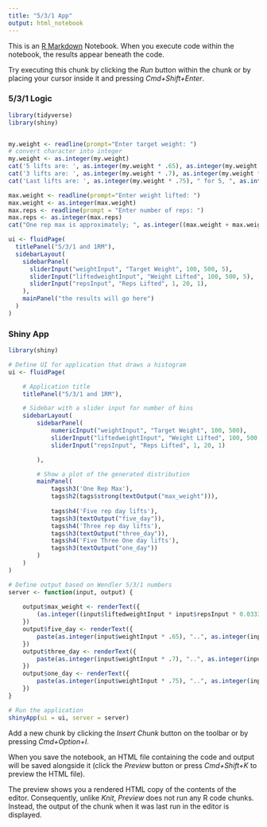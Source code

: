 ```yaml
---
title: "5/3/1 App"
output: html_notebook
---
```


This is an [R Markdown](http://rmarkdown.rstudio.com) Notebook. When you execute code within the notebook, the results appear beneath the code. 

Try executing this chunk by clicking the *Run* button within the chunk or by placing your cursor inside it and pressing *Cmd+Shift+Enter*. 


### 5/3/1 Logic
```r
library(tidyverse)
library(shiny)


my.weight <- readline(prompt="Enter target weight: ")
# convert character into integer
my.weight <- as.integer(my.weight)
cat('5 lifts are: ', as.integer(my.weight * .65), as.integer(my.weight * .75), as.integer(my.weight * .85),"\n")
cat('3 lifts are: ', as.integer(my.weight * .7), as.integer(my.weight * .8), as.integer(my.weight * .9),"\n")
cat('Last lifts are: ', as.integer(my.weight * .75), " for 5, ", as.integer(my.weight * .8), " for 3, ", as.integer(my.weight * .9)," for 1+ \n")

max.weight <- readline(prompt="Enter weight lifted: ")
max.weight <- as.integer(max.weight)
max.reps <- readline(prompt = "Enter number of reps: ")
max.reps <- as.integer(max.reps)
cat("One rep max is approximately; ", as.integer((max.weight + max.weight * max.reps * 0.0333)))

ui <- fluidPage(
  titlePanel("5/3/1 and 1RM"),
  sidebarLayout(
    sidebarPanel(
      sliderInput("weightInput", "Target Weight", 100, 500, 5),
      sliderInput("liftedweightInput", "Weight Lifted", 100, 500, 5),
      sliderInput("repsInput", "Reps Lifted", 1, 20, 1),
    ),
    mainPanel("the results will go here")
  )
)

```


### Shiny App
```r
library(shiny)

# Define UI for application that draws a histogram
ui <- fluidPage(

    # Application title
    titlePanel("5/3/1 and 1RM"),

    # Sidebar with a slider input for number of bins 
    sidebarLayout(
        sidebarPanel(
            numericInput("weightInput", "Target Weight", 100, 500),
            sliderInput("liftedweightInput", "Weight Lifted", 100, 500, 5, step = 5),
            sliderInput("repsInput", "Reps Lifted", 1, 20, 1)

        ),

        # Show a plot of the generated distribution
        mainPanel(
            tags$h3('One Rep Max'),
            tags$h2(tags$strong(textOutput("max_weight"))),
            
            tags$h4('Five rep day lifts'),
            tags$h3(textOutput("five_day")),
            tags$h4('Three rep day lifts'),
            tags$h3(textOutput("three_day")),
            tags$h4('Five Three One day lifts'),
            tags$h3(textOutput("one_day"))
        )   
    ) 
)

# Define output based on Wendler 5/3/1 numbers
server <- function(input, output) {
    
    output$max_weight <- renderText({ 
        (as.integer((input$liftedweightInput * input$repsInput * 0.0333 + input$liftedweightInput)))
    })
    output$five_day <- renderText({
        paste(as.integer(input$weightInput * .65), "..", as.integer(input$weightInput * .75), "..", as.integer(input$weightInput * .85))
    })
    output$three_day <- renderText({
        paste(as.integer(input$weightInput * .7), "..", as.integer(input$weightInput * .8), "..", as.integer(input$weightInput * .9))
    })
    output$one_day <- renderText({
        paste(as.integer(input$weightInput * .75), "..", as.integer(input$weightInput * .85), "..",  as.integer(input$weightInput * .95))
    })
}

# Run the application 
shinyApp(ui = ui, server = server)
```


Add a new chunk by clicking the *Insert Chunk* button on the toolbar or by pressing *Cmd+Option+I*.

When you save the notebook, an HTML file containing the code and output will be saved alongside it (click the *Preview* button or press *Cmd+Shift+K* to preview the HTML file). 

The preview shows you a rendered HTML copy of the contents of the editor. Consequently, unlike *Knit*, *Preview* does not run any R code chunks. Instead, the output of the chunk when it was last run in the editor is displayed.

